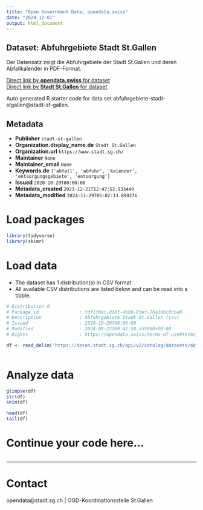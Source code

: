 ```yaml
---
title: "Open Government Data, opendata.swiss"
date: "2024-12-01"
output: html_document
---
```


## Dataset: Abfuhrgebiete Stadt St.Gallen

Der Datensatz zeigt die Abfuhrgebiete der Stadt St.Gallen und deren Abfallkalender in PDF-Format.

[Direct link by **opendata.swiss** for dataset](https://opendata.swiss/de/dataset/abfuhrgebiete-stadt-st-gallen)<br>
[Direct link by **Stadt St.Gallen** for dataset](https://daten.stadt.sg.ch/explore/dataset/abfuhrgebiete-stadt-stgallen/)

Auto generated R starter code for data set abfuhrgebiete-stadt-stgallen@stadt-st-gallen.

## Metadata

- **Publisher** `stadt-st-gallen`
- **Organization.display_name.de** `Stadt St.Gallen`
- **Organization.url** `https://www.stadt.sg.ch/`
- **Maintainer** `None`
- **Maintainer_email** `None`
- **Keywords.de** `['abfall', 'abfuhr', 'kalender', 'entsorgungsgebiete', 'entsorgung']`
- **Issued** `2020-10-20T00:00:00`
- **Metadata_created** `2023-12-21T12:47:52.933449`
- **Metadata_modified** `2024-11-29T05:02:13.899276`


# Load packages

```r

library(tidyverse)
library(skimr)

```

# Load data

-   The dataset has 1 distribution(s) in CSV format.
-   All available CSV distributions are listed below and can be read into a tibble.

```r

# Distribution 0
# Package_id               : fdf1f8ec-d18f-4b6b-83ef-76a106c0cba0
# Description              : Abfuhrgebiete Stadt St.Gallen (csv)
# Issued                   : 2020-10-20T00:00:00
# Modified                 : 2024-08-22T09:42:58.555000+00:00
# Rights                   : https://opendata.swiss/terms-of-use#terms_by

df <- read_delim('https://daten.stadt.sg.ch/api/v2/catalog/datasets/abfuhrgebiete-stadt-stgallen/exports/csv?use_labels=true')



```

# Analyze data

```r

glimpse(df)
str(df)
skim(df)

head(df)
tail(df)

```

# Continue your code here...

```r

```

------------------------------------------------------------------------

# Contact

opendata@stadt.sg.ch | OGD-Koordinationsstelle St.Gallen
